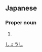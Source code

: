 ==Japanese==
{{ja-kanjitab|翔|史}}

===Proper noun===
{{ja-pos|proper|しょうし}}

# {{given name|male|lang=ja}}

[[Category:Japanese male given names|しょうし]]